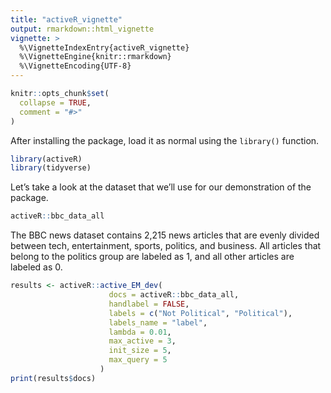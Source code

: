 ```yaml
---
title: "activeR_vignette"
output: rmarkdown::html_vignette
vignette: >
  %\VignetteIndexEntry{activeR_vignette}
  %\VignetteEngine{knitr::rmarkdown}
  %\VignetteEncoding{UTF-8}
---
```


```r
knitr::opts_chunk$set(
  collapse = TRUE,
  comment = "#>"
)
```

After installing the package, load it as normal using the `library()` function.

```r
library(activeR)
library(tidyverse)
```

Let's take a look at the dataset that we'll use for our demonstration of the package.
```r
activeR::bbc_data_all
```
The BBC news dataset contains 2,215 news articles that are evenly divided between tech, entertainment, sports, politics, and business. All articles that belong to the politics group are labeled as 1, and all other articles are labeled as 0.

```r
results <- activeR::active_EM_dev(
                      docs = activeR::bbc_data_all,
                      handlabel = FALSE,
                      labels = c("Not Political", "Political"),
                      labels_name = "label",
                      lambda = 0.01,
                      max_active = 3,
                      init_size = 5,
                      max_query = 5
                    )
print(results$docs)
```
